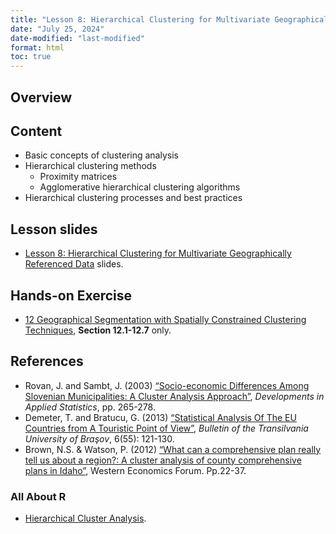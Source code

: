 ```yaml
---
title: "Lesson 8: Hierarchical Clustering for Multivariate Geographically Referenced Data"
date: "July 25, 2024"
date-modified: "last-modified"
format: html
toc: true
---
```


## Overview

## Content

-   Basic concepts of clustering analysis
-   Hierarchical clustering methods
    -   Proximity matrices
    -   Agglomerative hierarchical clustering algorithms
-   Hierarchical clustering processes and best practices

## Lesson slides

-   [Lesson 8: Hierarchical Clustering for Multivariate Geographically Referenced Data](..\lesson\Lesson08\Lesson08.pdf) slides.

## Hands-on Exercise

-   [12 Geographical Segmentation with Spatially Constrained Clustering Techniques](https://r4gdsa.netlify.app/chap12.html), **Section 12.1-12.7** only.

## References

-   Rovan, J. and Sambt, J. (2003) ["Socio-economic Differences Among Slovenian Municipalities: A Cluster Analysis Approach"](http://mrvar.fdv.uni-lj.si/pub/mz/mz19/rovan.pdf), *Developments in Applied Statistics*, pp. 265-278.\
-   Demeter, T. and Bratucu, G. (2013) ["Statistical Analysis Of The EU Countries from A Touristic Point of View"](https://webbut.unitbv.ro/index.php/Series_V/article/view/5438), *Bulletin of the Transilvania University of Braşov*, 6(55): 121-130.
-   Brown, N.S. & Watson, P. (2012) ["What can a comprehensive plan really tell us about a region?: A cluster analysis of county comprehensive plans in Idaho"](https://ageconsearch.umn.edu/record/176591/files/WEFFall2012v11n2_Brown.pdf), Western Economics Forum. Pp.22-37.

### All About R

-   [Hierarchical Cluster Analysis](http://uc-r.github.io/hc_clustering).
